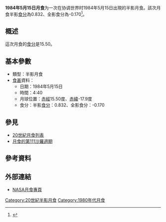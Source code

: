 {{vfd|沒有足夠的可靠資料來源能夠讓這個條目符合[[Wikipedia:關注度|Wikipedia:關注度]]中的標準|date=2022/06/02}}
{{Notability|time=2022-05-03T09:58:56+00:00}}
{{Infobox lunar eclipse
| date        = 1984年5月15日
| time        = 4:40
| nature     = 半影月食
| saros       = 111
| gamma           = 1.113
| magnitude      = 半影食分：0.832<br/>全影食分：-0.170
| par_duration   = 
| tot_duration    = 
| chart               = Lunar eclipse chart close-1984May15.png
}}
'''1984年5月15日月食'''为一次在协调世界时1984年5月15日出現的半影月食。該次月食半影[[食分|食分]]為0.832、全影食分為-0.170<ref name="nasa_catalog_list">{{cite web|url=http://eclipse.gsfc.nasa.gov/LEcat/LE1901-2000.html|title=Lunar Eclipses: 1901 to 2000|language=en|publisher=[[NASA|NASA]]|archiveurl=https://web.archive.org/web/20080331031357/http://eclipse.gsfc.nasa.gov/LEcat/LE1901-2000.html|archivedate=2008-03-31|deadurl=yes|accessdate=2016-09-10}}</ref>。

== 概述 ==
這次月食的[[食分|食分]]是15.50。

== 基本參數 ==
{{NoteUTC}}
* 類型：半影月食
*[[食甚|食甚]]資料：
** 日期：1984年5月15日
** 時間：4:40
** 月球位置：[[赤經|赤經]]15.50度、[[赤緯|赤緯]]-17.9度
** 食分：半影[[食分|食分]]：0.832、全影食分：-0.170


== 參見 ==
{{portal box|天文學}}
* [[20世紀月食列表|20世紀月食列表]]
* [[月食的第111沙羅週期|月食的第111沙羅週期]]

== 參考資料 ==
{{reflist}}

== 外部連結 ==
* [http://eclipse.gsfc.nasa.gov/lunar.html NASA月食專頁]{{Wayback|url=http://eclipse.gsfc.nasa.gov/lunar.html |date=20181231235927 }}{{en icon}}
{{Lunar-eclipse-stub}}
{{月食}}

[[Category:20世紀半影月食|Category:20世紀半影月食]]
[[Category:1980年代月食|Category:1980年代月食]]